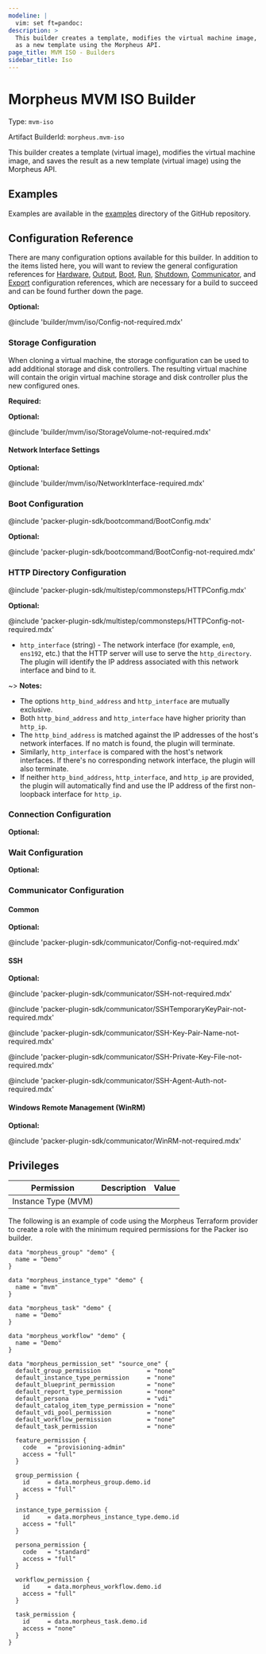 ```yaml
---
modeline: |
  vim: set ft=pandoc:
description: >
  This builder creates a template, modifies the virtual machine image, and saves the result
  as a new template using the Morpheus API.
page_title: MVM ISO - Builders
sidebar_title: Iso
---
```


# Morpheus MVM ISO Builder

Type: `mvm-iso`

Artifact BuilderId: `morpheus.mvm-iso`

This builder creates a template (virtual image), modifies the virtual machine image, and saves the result
as a new template (virtual image) using the Morpheus API.

## Examples

Examples are available in the [examples](https://github.com/martezr/packer-plugin-mvm/tree/main/examples/)
directory of the GitHub repository.

## Configuration Reference

There are many configuration options available for this builder. In addition to the items listed
here, you will want to review the general configuration references for [Hardware](#hardware-configuration),
[Output](#output-configuration), [Boot](#boot-configuration), [Run](#run-configuration), [Shutdown](#shutdown-configuration),
[Communicator](#communicator-configuration), and [Export](#export-configuration) configuration
references, which are necessary for a build to succeed and can be found further down the page.

**Optional:**

@include 'builder/mvm/iso/Config-not-required.mdx'

### Storage Configuration

When cloning a virtual machine, the storage configuration can be used to add additional storage and
disk controllers. The resulting virtual machine will contain the origin virtual machine storage and
disk controller plus the new configured ones.


**Required:**


**Optional:**

@include 'builder/mvm/iso/StorageVolume-not-required.mdx'

#### Network Interface Settings

**Optional:**

@include 'builder/mvm/iso/NetworkInterface-required.mdx'

### Boot Configuration

@include 'packer-plugin-sdk/bootcommand/BootConfig.mdx'

**Optional:**

@include 'packer-plugin-sdk/bootcommand/BootConfig-not-required.mdx'

### HTTP Directory Configuration

@include 'packer-plugin-sdk/multistep/commonsteps/HTTPConfig.mdx'

**Optional:**

@include 'packer-plugin-sdk/multistep/commonsteps/HTTPConfig-not-required.mdx'

- `http_interface` (string) - The network interface (for example, `en0`, `ens192`, etc.) that the
  HTTP server will use to serve the `http_directory`. The plugin will identify the IP address
  associated with this network interface and bind to it.


~> **Notes:**
  - The options `http_bind_address` and `http_interface` are mutually exclusive.
  - Both `http_bind_address` and `http_interface` have higher priority than `http_ip`.
  - The `http_bind_address` is matched against the IP addresses of the host's network interfaces. If
    no match is found, the plugin will terminate.
  - Similarly, `http_interface` is compared with the host's network interfaces. If there's no
    corresponding network interface, the plugin will also terminate.
  - If neither `http_bind_address`, `http_interface`, and `http_ip` are provided, the plugin will
    automatically find and use the IP address of the first non-loopback interface for `http_ip`.

### Connection Configuration

**Optional:**

### Wait Configuration

**Optional:**

### Communicator Configuration

#### Common

**Optional:**

@include 'packer-plugin-sdk/communicator/Config-not-required.mdx'

#### SSH

**Optional:**

@include 'packer-plugin-sdk/communicator/SSH-not-required.mdx'

@include 'packer-plugin-sdk/communicator/SSHTemporaryKeyPair-not-required.mdx'

@include 'packer-plugin-sdk/communicator/SSH-Key-Pair-Name-not-required.mdx'

@include 'packer-plugin-sdk/communicator/SSH-Private-Key-File-not-required.mdx'

@include 'packer-plugin-sdk/communicator/SSH-Agent-Auth-not-required.mdx'

#### Windows Remote Management (WinRM)

**Optional:**

@include 'packer-plugin-sdk/communicator/WinRM-not-required.mdx'

## Privileges

|Permission|Description|Value|
|----------|-----------|-----|
|Instance Type (MVM)|||


The following is an example of code using the Morpheus Terraform
provider to create a role with the minimum required permissions
for the Packer iso builder. 

```
data "morpheus_group" "demo" {
  name = "Demo"
}

data "morpheus_instance_type" "demo" {
  name = "mvm"
}

data "morpheus_task" "demo" {
  name = "Demo"
}

data "morpheus_workflow" "demo" {
  name = "Demo"
}

data "morpheus_permission_set" "source_one" {
  default_group_permission             = "none"
  default_instance_type_permission     = "none"
  default_blueprint_permission         = "none"
  default_report_type_permission       = "none"
  default_persona                      = "vdi"
  default_catalog_item_type_permission = "none"
  default_vdi_pool_permission          = "none"
  default_workflow_permission          = "none"
  default_task_permission              = "none"

  feature_permission {
    code   = "provisioning-admin"
    access = "full"
  }

  group_permission {
    id     = data.morpheus_group.demo.id
    access = "full"
  }

  instance_type_permission {
    id     = data.morpheus_instance_type.demo.id
    access = "full"
  }

  persona_permission {
    code   = "standard"
    access = "full"
  }

  workflow_permission {
    id     = data.morpheus_workflow.demo.id
    access = "full"
  }

  task_permission {
    id     = data.morpheus_task.demo.id
    access = "none"
  }
}

```